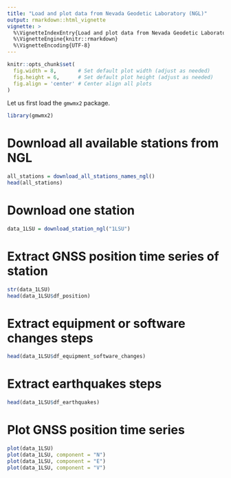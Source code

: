 ```yaml
---
title: "Load and plot data from Nevada Geodetic Laboratory (NGL)"
output: rmarkdown::html_vignette
vignette: >
  %\VignetteIndexEntry{Load and plot data from Nevada Geodetic Laboratory (NGL)}
  %\VignetteEngine{knitr::rmarkdown}
  %\VignetteEncoding{UTF-8}
---
```


```r
knitr::opts_chunk$set(
  fig.width = 8,       # Set default plot width (adjust as needed)
  fig.height = 6,      # Set default plot height (adjust as needed)
  fig.align = 'center' # Center align all plots
)
```



Let us first load the `gmwmx2` package.
```r
library(gmwmx2)

```

# Download all available stations from NGL

```r
all_stations = download_all_stations_names_ngl()
head(all_stations)
```

# Download one station
```r
data_1LSU = download_station_ngl("1LSU")
```
# Extract GNSS position time series of station
```r
str(data_1LSU)
head(data_1LSU$df_position)
```

# Extract equipment or software changes steps
```r
head(data_1LSU$df_equipment_software_changes)
```

# Extract earthquakes steps
```r
head(data_1LSU$df_earthquakes)
```



# Plot GNSS position time series 
```r
plot(data_1LSU)
plot(data_1LSU, component = "N")
plot(data_1LSU, component = "E")
plot(data_1LSU, component = "V")
```

